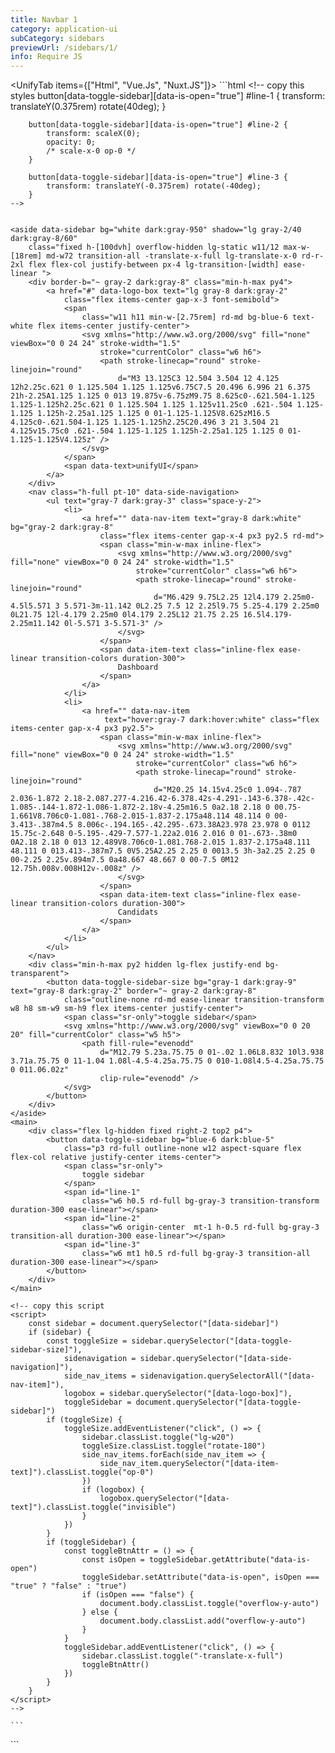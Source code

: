 ```yaml
---
title: Navbar 1
category: application-ui
subCategory: sidebars
previewUrl: /sidebars/1/
info: Require JS
---
```


<UnifyTab items={["Html", "Vue.Js", "Nuxt.JS"]}>
  <TabItem>
    ```html
    <!-- copy this styles
        button[data-toggle-sidebar][data-is-open="true"] #line-1 {
            transform: translateY(0.375rem) rotate(40deg);
        }

        button[data-toggle-sidebar][data-is-open="true"] #line-2 {
            transform: scaleX(0);
            opacity: 0;
            /* scale-x-0 op-0 */
        }

        button[data-toggle-sidebar][data-is-open="true"] #line-3 {
            transform: translateY(-0.375rem) rotate(-40deg);
        }
    -->


    <aside data-sidebar bg="white dark:gray-950" shadow="lg gray-2/40 dark:gray-8/60"
        class="fixed h-[100dvh] overflow-hidden lg-static w11/12 max-w-[18rem] md-w72 transition-all -translate-x-full lg-translate-x-0 rd-r-2xl flex flex-col justify-between px-4 lg-transition-[width] ease-linear ">
        <div border-b="~ gray-2 dark:gray-8" class="min-h-max py4">
            <a href="#" data-logo-box text="lg gray-8 dark:gray-2"
                class="flex items-center gap-x-3 font-semibold">
                <span
                    class="w11 h11 min-w-[2.75rem] rd-md bg-blue-6 text-white flex items-center justify-center">
                    <svg xmlns="http://www.w3.org/2000/svg" fill="none" viewBox="0 0 24 24" stroke-width="1.5"
                        stroke="currentColor" class="w6 h6">
                        <path stroke-linecap="round" stroke-linejoin="round"
                            d="M3 13.125C3 12.504 3.504 12 4.125 12h2.25c.621 0 1.125.504 1.125 1.125v6.75C7.5 20.496 6.996 21 6.375 21h-2.25A1.125 1.125 0 013 19.875v-6.75zM9.75 8.625c0-.621.504-1.125 1.125-1.125h2.25c.621 0 1.125.504 1.125 1.125v11.25c0 .621-.504 1.125-1.125 1.125h-2.25a1.125 1.125 0 01-1.125-1.125V8.625zM16.5 4.125c0-.621.504-1.125 1.125-1.125h2.25C20.496 3 21 3.504 21 4.125v15.75c0 .621-.504 1.125-1.125 1.125h-2.25a1.125 1.125 0 01-1.125-1.125V4.125z" />
                    </svg>
                </span>
                <span data-text>unifyUI</span>
            </a>
        </div>
        <nav class="h-full pt-10" data-side-navigation>
            <ul text="gray-7 dark:gray-3" class="space-y-2">
                <li>
                    <a href="" data-nav-item text="gray-8 dark:white" bg="gray-2 dark:gray-8"
                        class="flex items-center gap-x-4 px3 py2.5 rd-md">
                        <span class="min-w-max inline-flex">
                            <svg xmlns="http://www.w3.org/2000/svg" fill="none" viewBox="0 0 24 24" stroke-width="1.5"
                                stroke="currentColor" class="w6 h6">
                                <path stroke-linecap="round" stroke-linejoin="round"
                                    d="M6.429 9.75L2.25 12l4.179 2.25m0-4.5l5.571 3 5.571-3m-11.142 0L2.25 7.5 12 2.25l9.75 5.25-4.179 2.25m0 0L21.75 12l-4.179 2.25m0 0l4.179 2.25L12 21.75 2.25 16.5l4.179-2.25m11.142 0l-5.571 3-5.571-3" />
                            </svg>
                        </span>
                        <span data-item-text class="inline-flex ease-linear transition-colors duration-300">
                            Dashboard
                        </span>
                    </a>
                </li>
                <li>
                    <a href="" data-nav-item
                         text="hover:gray-7 dark:hover:white" class="flex items-center gap-x-4 px3 py2.5">
                        <span class="min-w-max inline-flex">
                            <svg xmlns="http://www.w3.org/2000/svg" fill="none" viewBox="0 0 24 24" stroke-width="1.5"
                                stroke="currentColor" class="w6 h6">
                                <path stroke-linecap="round" stroke-linejoin="round"
                                    d="M20.25 14.15v4.25c0 1.094-.787 2.036-1.872 2.18-2.087.277-4.216.42-6.378.42s-4.291-.143-6.378-.42c-1.085-.144-1.872-1.086-1.872-2.18v-4.25m16.5 0a2.18 2.18 0 00.75-1.661V8.706c0-1.081-.768-2.015-1.837-2.175a48.114 48.114 0 00-3.413-.387m4.5 8.006c-.194.165-.42.295-.673.38A23.978 23.978 0 0112 15.75c-2.648 0-5.195-.429-7.577-1.22a2.016 2.016 0 01-.673-.38m0 0A2.18 2.18 0 013 12.489V8.706c0-1.081.768-2.015 1.837-2.175a48.111 48.111 0 013.413-.387m7.5 0V5.25A2.25 2.25 0 0013.5 3h-3a2.25 2.25 0 00-2.25 2.25v.894m7.5 0a48.667 48.667 0 00-7.5 0M12 12.75h.008v.008H12v-.008z" />
                            </svg>
                        </span>
                        <span data-item-text class="inline-flex ease-linear transition-colors duration-300">
                            Candidats
                        </span>
                    </a>
                </li>
            </ul>
        </nav>
        <div class="min-h-max py2 hidden lg-flex justify-end bg-transparent">
            <button data-toggle-sidebar-size bg="gray-1 dark:gray-9" text="gray-8 dark:gray-2" border="~ gray-2 dark:gray-8"
                class="outline-none rd-md ease-linear transition-transform  w8 h8 sm-w9 sm-h9 flex items-center justify-center">
                <span class="sr-only">toggle sidebar</span>
                <svg xmlns="http://www.w3.org/2000/svg" viewBox="0 0 20 20" fill="currentColor" class="w5 h5">
                    <path fill-rule="evenodd"
                        d="M12.79 5.23a.75.75 0 01-.02 1.06L8.832 10l3.938 3.71a.75.75 0 11-1.04 1.08l-4.5-4.25a.75.75 0 010-1.08l4.5-4.25a.75.75 0 011.06.02z"
                        clip-rule="evenodd" />
                </svg>
            </button>
        </div>
    </aside>
    <main>
        <div class="flex lg-hidden fixed right-2 top2 p4">
            <button data-toggle-sidebar bg="blue-6 dark:blue-5"
                class="p3 rd-full outline-none w12 aspect-square flex flex-col relative justify-center items-center">
                <span class="sr-only">
                    toggle sidebar
                </span>
                <span id="line-1"
                    class="w6 h0.5 rd-full bg-gray-3 transition-transform duration-300 ease-linear"></span>
                <span id="line-2"
                    class="w6 origin-center  mt-1 h-0.5 rd-full bg-gray-3 transition-all duration-300 ease-linear"></span>
                <span id="line-3"
                    class="w6 mt1 h0.5 rd-full bg-gray-3 transition-all duration-300 ease-linear"></span>
            </button>
        </div>
    </main>

    <!-- copy this script 
    <script>
        const sidebar = document.querySelector("[data-sidebar]")
        if (sidebar) {
            const toggleSize = sidebar.querySelector("[data-toggle-sidebar-size]"),
                sidenavigation = sidebar.querySelector("[data-side-navigation]"),
                side_nav_items = sidenavigation.querySelectorAll("[data-nav-item]"),
                logobox = sidebar.querySelector("[data-logo-box]"),
                toggleSidebar = document.querySelector("[data-toggle-sidebar]")
            if (toggleSize) {
                toggleSize.addEventListener("click", () => {
                    sidebar.classList.toggle("lg-w20")
                    toggleSize.classList.toggle("rotate-180")
                    side_nav_items.forEach(side_nav_item => {
                        side_nav_item.querySelector("[data-item-text]").classList.toggle("op-0")
                    })
                    if (logobox) {
                        logobox.querySelector("[data-text]").classList.toggle("invisible")
                    }
                })
            }
            if (toggleSidebar) {
                const toggleBtnAttr = () => {
                    const isOpen = toggleSidebar.getAttribute("data-is-open")
                    toggleSidebar.setAttribute("data-is-open", isOpen === "true" ? "false" : "true")
                    if (isOpen === "false") {
                        document.body.classList.toggle("overflow-y-auto")
                    } else {
                        document.body.classList.add("overflow-y-auto")
                    }
                }
                toggleSidebar.addEventListener("click", () => {
                    sidebar.classList.toggle("-translate-x-full")
                    toggleBtnAttr()
                })
            }
        }
    </script> 
    -->
    
    ```
  </TabItem>

  <TabItem>
    ```
    <script setup>
    import { ref } from 'vue';
    const sidebarIsToggled = ref(false)
    const sidebarIsResized = ref(false)


    const toggleSidebar = () => {
        sidebarIsToggled.value = !sidebarIsToggled.value
        if (!sidebarIsToggled) {
            document.body.classList.toggle("overflow-y-auto")
        } else {
            document.body.classList.add("overflow-y-auto")
        }
    }

    const resizeSidebar = () => {
        sidebarIsResized.value = !sidebarIsResized.value
    }
    </script>
    <template>
        <aside un-bg="white dark:gray-950" shadow="lg gray-2/40 dark:gray-8/60"
            class="fixed h-[100dvh] overflow-hidden lg-static w11/12 max-w-[18rem] md-w72 transition-all rd-r-2xl flex flex-col justify-between px4 lg-transition-[width] ease-linear"
            :class="{
                    '-translate-x-0': sidebarIsToggled,
                    '-translate-x-full lg-translate-x-0': !sidebarIsToggled,
                    '!lg-w20': sidebarIsResized,
                    'lg-w72': !sidebarIsResized
                }">
            <div border-b="~ gray-2 dark:gray-8" class="min-h-max py4">
                <a href="#" un-text="lg gray-8 dark:gray-2" class="flex items-center gap-x-3 font-semibold">
                    <span class="w11 h11 min-w-[2.75rem] rd-md bg-blue-6 text-white flex items-center justify-center">
                        <svg xmlns="http://www.w3.org/2000/svg" fill="none" viewBox="0 0 24 24" stroke-width="1.5"
                            stroke="currentColor" class="w6 h6">
                            <path stroke-linecap="round" stroke-linejoin="round"
                                d="M3 13.125C3 12.504 3.504 12 4.125 12h2.25c.621 0 1.125.504 1.125 1.125v6.75C7.5 20.496 6.996 21 6.375 21h-2.25A1.125 1.125 0 013 19.875v-6.75zM9.75 8.625c0-.621.504-1.125 1.125-1.125h2.25c.621 0 1.125.504 1.125 1.125v11.25c0 .621-.504 1.125-1.125 1.125h-2.25a1.125 1.125 0 01-1.125-1.125V8.625zM16.5 4.125c0-.621.504-1.125 1.125-1.125h2.25C20.496 3 21 3.504 21 4.125v15.75c0 .621-.504 1.125-1.125 1.125h-2.25a1.125 1.125 0 01-1.125-1.125V4.125z" />
                        </svg>
                    </span>
                    <span :class="sidebarIsResized ? 'lg-op0 lg-invisible' : 'visible op100'">unifyUI</span>
                </a>
            </div>
            <nav class="h-full pt-10">
                <ul text="gray-7 dark:gray-3" class="space-y-2">
                    <li>
                        <a href="#" un-text="gray-8 dark:white" bg="gray-2 dark:gray-8"
                            class="flex items-center gap-x-4 px3 py2.5 rd-md">
                            <span class="min-w-max inline-flex">
                                <svg xmlns="http://www.w3.org/2000/svg" fill="none" viewBox="0 0 24 24" stroke-width="1.5"
                                    stroke="currentColor" class="w6 h6">
                                    <path stroke-linecap="round" stroke-linejoin="round"
                                        d="M6.429 9.75L2.25 12l4.179 2.25m0-4.5l5.571 3 5.571-3m-11.142 0L2.25 7.5 12 2.25l9.75 5.25-4.179 2.25m0 0L21.75 12l-4.179 2.25m0 0l4.179 2.25L12 21.75 2.25 16.5l4.179-2.25m11.142 0l-5.571 3-5.571-3" />
                                </svg>
                            </span>
                            <span class="inline-flex ease-linear transition-colors duration-300"
                                :class="sidebarIsResized ? 'lg-op0 lg-invisible' : 'op100 visible'">
                                Dashboard
                            </span>
                        </a>
                    </li>
                    <li>
                        <a href="#" un-text="hover:gray-7 dark:hover:white" class="flex items-center gap-x-4 px3 py2.5">
                            <span class="min-w-max inline-flex">
                                <svg xmlns="http://www.w3.org/2000/svg" fill="none" viewBox="0 0 24 24" stroke-width="1.5"
                                    stroke="currentColor" class="w6 h6">
                                    <path stroke-linecap="round" stroke-linejoin="round"
                                        d="M20.25 14.15v4.25c0 1.094-.787 2.036-1.872 2.18-2.087.277-4.216.42-6.378.42s-4.291-.143-6.378-.42c-1.085-.144-1.872-1.086-1.872-2.18v-4.25m16.5 0a2.18 2.18 0 00.75-1.661V8.706c0-1.081-.768-2.015-1.837-2.175a48.114 48.114 0 00-3.413-.387m4.5 8.006c-.194.165-.42.295-.673.38A23.978 23.978 0 0112 15.75c-2.648 0-5.195-.429-7.577-1.22a2.016 2.016 0 01-.673-.38m0 0A2.18 2.18 0 013 12.489V8.706c0-1.081.768-2.015 1.837-2.175a48.111 48.111 0 013.413-.387m7.5 0V5.25A2.25 2.25 0 0013.5 3h-3a2.25 2.25 0 00-2.25 2.25v.894m7.5 0a48.667 48.667 0 00-7.5 0M12 12.75h.008v.008H12v-.008z" />
                                </svg>
                            </span>
                            <span class="inline-flex ease-linear transition-colors duration-300"
                                :class="sidebarIsResized ? 'lg-op0 lg-invisible' : 'op100 visible'">
                                Candidats
                            </span>
                        </a>
                    </li>
                </ul>
            </nav>
            <div class="min-h-max py2 hidden lg-flex justify-end bg-transparent">
                <button @click="resizeSidebar" bg="gray-1 dark:gray-9" text="gray-8 dark:gray-2" border="~ gray-2 dark:gray-8"
                    class="outline-none rd-md ease-linear transition-transform  w8 h8 sm-w9 sm-h9 flex items-center justify-center"
                    :class="sidebarIsResized ? 'rotate-180' : ''" aria-label="resize sidebar">
                    <svg xmlns="http://www.w3.org/2000/svg" viewBox="0 0 20 20" fill="currentColor" class="w5 h5">
                        <path fill-rule="evenodd"
                            d="M12.79 5.23a.75.75 0 01-.02 1.06L8.832 10l3.938 3.71a.75.75 0 11-1.04 1.08l-4.5-4.25a.75.75 0 010-1.08l4.5-4.25a.75.75 0 011.06.02z"
                            clip-rule="evenodd" />
                    </svg>
                </button>
            </div>
        </aside>
        <main>
            <div class="flex lg-hidden fixed right-2 top2 p4">
                <button @click="toggleSidebar" un-bg="blue-6 dark:blue-5"
                    class="p3 rd-full outline-none w12 aspect-square flex flex-col relative justify-center items-center" aria-label="toggle sidebar">

                    <span class="w6 h0.5 rd-full bg-gray-3 transition-transform duration-300 ease-linear"
                        :class="sidebarIsToggled ? 'translate-y-1.5 rotate-40' : ''"></span>
                    <span class="w6 origin-center  mt-1 h-0.5 rd-full bg-gray-3 transition-all duration-300 ease-linear"
                        :class="sidebarIsToggled ? 'scale-x-0 op-0' : ''"></span>
                    <span class="w6 mt1 h0.5 rd-full bg-gray-3 transition-all duration-300 ease-linear"
                        :class="sidebarIsToggled ? '-translate-y-1.5 -rotate-40' : ''"></span>
                </button>
            </div>
        </main>
    </template>
    ```
  </TabItem> 

  <TabItem>
    ```
    <script setup>
    const sidebarIsToggled = useState('sidebarIsToggled',()=>false)
    const sidebarIsResized = useState('sidebarIsResized',()=>false)

    const toggleSidebar = () => {
        sidebarIsToggled.value = !sidebarIsToggled.value
        if (!sidebarIsToggled) {
            document.body.classList.toggle("overflow-y-auto")
        } else {
            document.body.classList.add("overflow-y-auto")
        }
    }
    const resizeSidebar = () => {
        sidebarIsResized.value = !sidebarIsResized.value
    }
    </script>
    <template>
        <aside un-bg="white dark:gray-950" shadow="lg gray-2/40 dark:gray-8/60"
            class="fixed h-[100dvh] overflow-hidden lg-static w11/12 max-w-[18rem] md-w72 transition-all rd-r-2xl flex flex-col justify-between px4 lg-transition-[width] ease-linear"
            :class="{
                    '-translate-x-0': sidebarIsToggled,
                    '-translate-x-full lg-translate-x-0': !sidebarIsToggled,
                    '!lg-w20': sidebarIsResized,
                    'lg-w72': !sidebarIsResized
                }">
            <div border-b="~ gray-2 dark:gray-8" class="min-h-max py4">
                <nuxt-link to="#" un-text="lg gray-8 dark:gray-2" class="flex items-center gap-x-3 font-semibold">
                    <span class="w11 h11 min-w-[2.75rem] rd-md bg-blue-6 text-white flex items-center justify-center">
                        <svg xmlns="http://www.w3.org/2000/svg" fill="none" viewBox="0 0 24 24" stroke-width="1.5"
                            stroke="currentColor" class="w6 h6">
                            <path stroke-linecap="round" stroke-linejoin="round"
                                d="M3 13.125C3 12.504 3.504 12 4.125 12h2.25c.621 0 1.125.504 1.125 1.125v6.75C7.5 20.496 6.996 21 6.375 21h-2.25A1.125 1.125 0 013 19.875v-6.75zM9.75 8.625c0-.621.504-1.125 1.125-1.125h2.25c.621 0 1.125.504 1.125 1.125v11.25c0 .621-.504 1.125-1.125 1.125h-2.25a1.125 1.125 0 01-1.125-1.125V8.625zM16.5 4.125c0-.621.504-1.125 1.125-1.125h2.25C20.496 3 21 3.504 21 4.125v15.75c0 .621-.504 1.125-1.125 1.125h-2.25a1.125 1.125 0 01-1.125-1.125V4.125z" />
                        </svg>
                    </span>
                    <span :class="sidebarIsResized ? 'lg-op0 lg-invisible' : 'visible op100'">unifyUI</span>
                </nuxt-link>
            </div>
            <nav class="h-full pt-10">
                <ul text="gray-7 dark:gray-3" class="space-y-2">
                    <li>
                        <nuxt-link to="#" un-text="gray-8 dark:white" bg="gray-2 dark:gray-8"
                            class="flex items-center gap-x-4 px3 py2.5 rd-md">
                            <span class="min-w-max inline-flex">
                                <svg xmlns="http://www.w3.org/2000/svg" fill="none" viewBox="0 0 24 24" stroke-width="1.5"
                                    stroke="currentColor" class="w6 h6">
                                    <path stroke-linecap="round" stroke-linejoin="round"
                                        d="M6.429 9.75L2.25 12l4.179 2.25m0-4.5l5.571 3 5.571-3m-11.142 0L2.25 7.5 12 2.25l9.75 5.25-4.179 2.25m0 0L21.75 12l-4.179 2.25m0 0l4.179 2.25L12 21.75 2.25 16.5l4.179-2.25m11.142 0l-5.571 3-5.571-3" />
                                </svg>
                            </span>
                            <span class="inline-flex ease-linear transition-colors duration-300"
                                :class="sidebarIsResized ? 'lg-op0 lg-invisible' : 'op100 visible'">
                                Dashboard
                            </span>
                        </nuxt-link>
                    </li>
                    <li>
                        <nuxt-link to="#" un-text="hover:gray-7 dark:hover:white" class="flex items-center gap-x-4 px3 py2.5">
                            <span class="min-w-max inline-flex">
                                <svg xmlns="http://www.w3.org/2000/svg" fill="none" viewBox="0 0 24 24" stroke-width="1.5"
                                    stroke="currentColor" class="w6 h6">
                                    <path stroke-linecap="round" stroke-linejoin="round"
                                        d="M20.25 14.15v4.25c0 1.094-.787 2.036-1.872 2.18-2.087.277-4.216.42-6.378.42s-4.291-.143-6.378-.42c-1.085-.144-1.872-1.086-1.872-2.18v-4.25m16.5 0a2.18 2.18 0 00.75-1.661V8.706c0-1.081-.768-2.015-1.837-2.175a48.114 48.114 0 00-3.413-.387m4.5 8.006c-.194.165-.42.295-.673.38A23.978 23.978 0 0112 15.75c-2.648 0-5.195-.429-7.577-1.22a2.016 2.016 0 01-.673-.38m0 0A2.18 2.18 0 013 12.489V8.706c0-1.081.768-2.015 1.837-2.175a48.111 48.111 0 013.413-.387m7.5 0V5.25A2.25 2.25 0 0013.5 3h-3a2.25 2.25 0 00-2.25 2.25v.894m7.5 0a48.667 48.667 0 00-7.5 0M12 12.75h.008v.008H12v-.008z" />
                                </svg>
                            </span>
                            <span class="inline-flex ease-linear transition-colors duration-300"
                                :class="sidebarIsResized ? 'lg-op0 lg-invisible' : 'op100 visible'">
                                Candidats
                            </span>
                        </nuxt-link>
                    </li>
                </ul>
            </nav>
            <div class="min-h-max py2 hidden lg-flex justify-end bg-transparent">
                <button @click="resizeSidebar" bg="gray-1 dark:gray-9" text="gray-8 dark:gray-2" border="~ gray-2 dark:gray-8"
                    class="outline-none rd-md ease-linear transition-transform  w8 h8 sm-w9 sm-h9 flex items-center justify-center"
                    :class="sidebarIsResized ? 'rotate-180' : ''" aria-label="resize sidebar">
                    <svg xmlns="http://www.w3.org/2000/svg" viewBox="0 0 20 20" fill="currentColor" class="w5 h5">
                        <path fill-rule="evenodd"
                            d="M12.79 5.23a.75.75 0 01-.02 1.06L8.832 10l3.938 3.71a.75.75 0 11-1.04 1.08l-4.5-4.25a.75.75 0 010-1.08l4.5-4.25a.75.75 0 011.06.02z"
                            clip-rule="evenodd" />
                    </svg>
                </button>
            </div>
        </aside>
        <main>
            <div class="flex lg-hidden fixed right-2 top2 p4">
                <button @click="toggleSidebar" un-bg="blue-6 dark:blue-5"
                    class="p3 rd-full outline-none w12 aspect-square flex flex-col relative justify-center items-center" aria-label="toggle sidebar">

                    <span class="w6 h0.5 rd-full bg-gray-3 transition-transform duration-300 ease-linear"
                        :class="sidebarIsToggled ? 'translate-y-1.5 rotate-40' : ''"></span>
                    <span class="w6 origin-center  mt-1 h-0.5 rd-full bg-gray-3 transition-all duration-300 ease-linear"
                        :class="sidebarIsToggled ? 'scale-x-0 op-0' : ''"></span>
                    <span class="w6 mt1 h0.5 rd-full bg-gray-3 transition-all duration-300 ease-linear"
                        :class="sidebarIsToggled ? '-translate-y-1.5 -rotate-40' : ''"></span>
                </button>
            </div>
        </main>
    </template>
    ```
  </TabItem>
</UnifyTab>